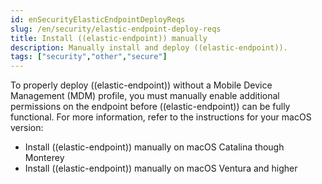 ```yaml
---
id: enSecurityElasticEndpointDeployReqs
slug: /en/security/elastic-endpoint-deploy-reqs
title: Install ((elastic-endpoint)) manually
description: Manually install and deploy ((elastic-endpoint)).
tags: ["security","other","secure"]
---
```


<div id="elastic-endpoint-deploy-reqs"></div>

To properly deploy ((elastic-endpoint)) without a Mobile Device Management (MDM) profile, you must manually enable additional permissions on the endpoint before ((elastic-endpoint)) can be fully functional. For more information, refer to the instructions for your macOS version:

* <DocLink id="enSecurityDeployElasticEndpoint">Install ((elastic-endpoint)) manually on macOS Catalina though Monterey</DocLink>
* <DocLink id="enSecurityDeployElasticEndpointVen">Install ((elastic-endpoint)) manually on macOS Ventura and higher</DocLink>

